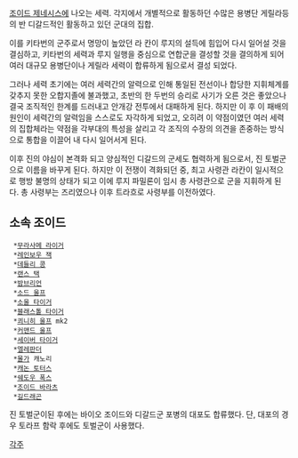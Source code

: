 [[조이드 제네시스]]에 나오는 세력. 각지에서 개별적으로 활동하던 수많은 용병단 게릴라등의 반 디갈드적인 활동하고 있던 군대의 집합.

이를 키타번의 군주로서 명망이 높았던 라 칸이 루지의 설득에 힘입어 다시 일어설 것을 결심하고, 키타번의 세력과 루지 일행을 중심으로 연합군을 결성할 것을 결의하게 되어 여러 대규모 용병단이나 게릴라 세력이 합류하게 됨으로서 결성 되었다.

그러나 세력 초기에는 여러 세력간의 알력으로 인해 통일된 전선이나 합당한 지휘체계를 갖추지 못한 오합지졸에 불과했고, 초반의 한 두번의 승리로 사기가 오른 것은 좋았으나 결국 조직적인 한계를 드러내고 안개강 전투에서 대패하게 된다. 하지만 이 후 이 패배의 원인이 세력간의 알력임을 스스로도 자각하게 되었고, 오히려 이 약점이였던 여러 세력의 집합체라는 약점을 각부대의 특성을 살리고 각 조직의 수장의 의견을 존중하는 방식으로 통합을 이끌어 내 다시 일어서게 된다.

이후 진의 야심이 본격화 되고 양심적인 디갈드의 군세도 협력하게 됨으로서, 진 토벌군으로 이름을 바꾸게 된다. 하지만 이 전쟁이 격화되던 중, 최고 사령관 라칸이 일시적으로 행방 불명의 상태가 되고 이에 루지 파밀론이 임시 총 사령관으로 군을 지휘하게 된다. 총 사령부는 즈리였으나 이후 트라흐로 사령부를 이전하였다.

== 소속 조이드 ==
  *[[무라사메 라이거]]
  *[[레인보우 잭]]
  *[[데들리 콩]]
  *[[랜스 택]]
  *[[밤브리언]]
  *[[소드 울프]]
  *[[소울 타이거]]
  *[[블래스톨 타이거]]
  *[[쾨니히 울프]] mk2
  *[[커맨드 울프]]
  *[[세이버 타이거]]
  *[[엘레판더]]
  *[[몰가]] 캐노리
  *[[캐논 토터스]]
  *[[쉐도우 폭스]]
  *[[조이드 바라츠]]
  *[[길드래곤]]

진 토벌군이된 후에는 바이오 조이드와 디갈드군 포병의 대포도 합류했다. 단, 대포의 경우 토라프 함락 후에도 토벌군이 사용했다.

[[각주]]
